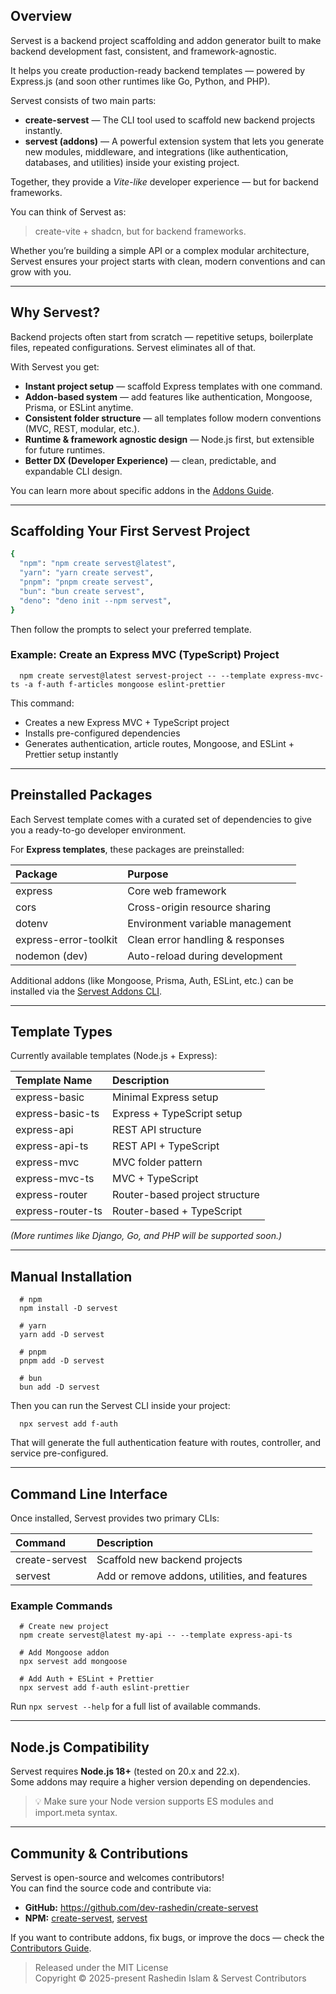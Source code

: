 ## Overview

Servest is a backend project scaffolding and addon generator built to make backend development fast, consistent, and framework-agnostic.

It helps you create production-ready backend templates — powered by Express.js (and soon other runtimes like Go, Python, and PHP).

Servest consists of two main parts:

- **create-servest** — The CLI tool used to scaffold new backend projects instantly.
- **servest (addons)** — A powerful extension system that lets you generate new modules, middleware, and integrations (like authentication, databases, and utilities) inside your existing project.

Together, they provide a _Vite-like_ developer experience — but for backend frameworks.

You can think of Servest as:

> create-vite + shadcn, but for backend frameworks.

Whether you’re building a simple API or a complex modular architecture, Servest ensures your project starts with clean, modern conventions and can grow with you.

---

## Why Servest?

Backend projects often start from scratch — repetitive setups, boilerplate files, repeated configurations. Servest eliminates all of that.

With Servest you get:

- **Instant project setup** — scaffold Express templates with one command.
- **Addon-based system** — add features like authentication, Mongoose, Prisma, or ESLint anytime.
- **Consistent folder structure** — all templates follow modern conventions (MVC, REST, modular, etc.).
- **Runtime & framework agnostic design** — Node.js first, but extensible for future runtimes.
- **Better DX (Developer Experience)** — clean, predictable, and expandable CLI design.

You can learn more about specific addons in the [Addons Guide](/addons).

---

## Scaffolding Your First Servest Project

```bash
{
  "npm": "npm create servest@latest",
  "yarn": "yarn create servest",
  "pnpm": "pnpm create servest",
  "bun": "bun create servest",
  "deno": "deno init --npm servest",
}
```

Then follow the prompts to select your preferred template.

### Example: Create an Express MVC (TypeScript) Project

      npm create servest@latest servest-project -- --template express-mvc-ts -a f-auth f-articles mongoose eslint-prettier

This command:

- Creates a new Express MVC + TypeScript project
- Installs pre-configured dependencies
- Generates authentication, article routes, Mongoose, and ESLint + Prettier setup instantly

---

## Preinstalled Packages

Each Servest template comes with a curated set of dependencies to give you a ready-to-go developer environment.

For **Express templates**, these packages are preinstalled:

| Package               | Purpose                          |
| :-------------------- | :------------------------------- |
| express               | Core web framework               |
| cors                  | Cross-origin resource sharing    |
| dotenv                | Environment variable management  |
| express-error-toolkit | Clean error handling & responses |
| nodemon (dev)         | Auto-reload during development   |

Additional addons (like Mongoose, Prisma, Auth, ESLint, etc.) can be installed via the [Servest Addons CLI](/addons).

---

## Template Types

Currently available templates (Node.js + Express):

| Template Name     | Description                    |
| :---------------- | :----------------------------- |
| express-basic     | Minimal Express setup          |
| express-basic-ts  | Express + TypeScript setup     |
| express-api       | REST API structure             |
| express-api-ts    | REST API + TypeScript          |
| express-mvc       | MVC folder pattern             |
| express-mvc-ts    | MVC + TypeScript               |
| express-router    | Router-based project structure |
| express-router-ts | Router-based + TypeScript      |

_(More runtimes like Django, Go, and PHP will be supported soon.)_

---

## Manual Installation

      # npm
      npm install -D servest

      # yarn
      yarn add -D servest

      # pnpm
      pnpm add -D servest

      # bun
      bun add -D servest

Then you can run the Servest CLI inside your project:

      npx servest add f-auth

That will generate the full authentication feature with routes, controller, and service pre-configured.

---

## Command Line Interface

Once installed, Servest provides two primary CLIs:

| Command        | Description                                   |
| :------------- | :-------------------------------------------- |
| create-servest | Scaffold new backend projects                 |
| servest        | Add or remove addons, utilities, and features |

### Example Commands

      # Create new project
      npm create servest@latest my-api -- --template express-api-ts

      # Add Mongoose addon
      npx servest add mongoose

      # Add Auth + ESLint + Prettier
      npx servest add f-auth eslint-prettier

Run `npx servest --help` for a full list of available commands.

---

## Node.js Compatibility

Servest requires **Node.js 18+** (tested on 20.x and 22.x).  
 Some addons may require a higher version depending on dependencies.

> 💡 Make sure your Node version supports ES modules and import.meta syntax.

---

## Community & Contributions

Servest is open-source and welcomes contributors!  
 You can find the source code and contribute via:

- **GitHub:** https://github.com/dev-rashedin/create-servest
- **NPM:** [create-servest](https://www.npmjs.com/package/create-servest), [servest](https://www.npmjs.com/package/servest)

If you want to contribute addons, fix bugs, or improve the docs — check the [Contributors Guide](/community/contributing).

> Released under the MIT License  
> Copyright © 2025-present Rashedin Islam & Servest Contributors

